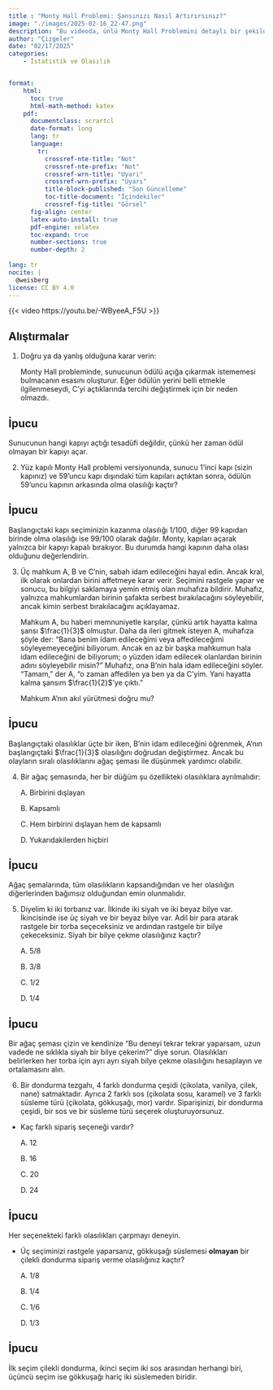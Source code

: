 ```yaml
---
title : "Monty Hall Problemi: Şansınızı Nasıl Artırırsınız?"
image: "./images/2025-02-16_22-47.png"
description: "Bu videoda, ünlü Monty Hall Problemini detaylı bir şekilde inceliyoruz. Üç kapı arasında yapılan seçimlerin ardındaki matematiksel olasılıkları keşfederek, neden kapı değiştirmenin şansınızı artırdığını açıklıyoruz. Ayrıca, ağaç şemaları kullanarak olasılık problemlerini nasıl çözebileceğinizi öğreniyoruz."
author: "Çizgeler"
date: "02/17/2025"
categories:
    - İstatistik ve Olasılık


format: 
    html:
      toc: true
      html-math-method: katex
    pdf:
      documentclass: scrartcl
      date-format: long
      lang: tr
      language:
        tr:
          crossref-nte-title: "Not"
          crossref-nte-prefix: "Not"
          crossref-wrn-title: "Uyarı"
          crossref-wrn-prefix: "Uyarı"
          title-block-published: "Son Güncelleme"
          toc-title-document: "İçindekiler"
          crossref-fig-title: "Görsel"
      fig-align: center
      latex-auto-install: true
      pdf-engine: xelatex
      toc-expand: true
      number-sections: true
      number-depth: 2 
      
lang: tr
nocite: |
  @weisberg
license: CC BY 4.0
---
```


{{< video https://youtu.be/-WByeeA_F5U >}}


## Alıştırmalar {.unnumbered}



1. Doğru ya da yanlış olduğuna karar verin:

    Monty Hall probleminde, sunucunun ödülü açığa çıkarmak istememesi bulmacanın esasını oluşturur. Eğer ödülün yerini belli etmekle ilgilenmeseydi,  C’yi açtıklarında tercihi değiştirmek için bir neden olmazdı.

::: {.callout-tip collapse="true" icon="false"}
## İpucu
Sunucunun hangi kapıyı açtığı tesadüfi değildir, çünkü her zaman ödül olmayan bir kapıyı açar.
:::


2. Yüz kapılı Monty Hall problemi versiyonunda, sunucu 1'inci kapı (sizin kapınız) ve 59'uncu kapı dışındaki tüm kapıları açtıktan sonra, ödülün 59'uncu kapının arkasında olma olasılığı kaçtır?


::: {.callout-tip collapse="true" icon="false"}
## İpucu

Başlangıçtaki kapı seçiminizin kazanma olasılığı $1/100$, diğer 99 kapıdan birinde olma olasılığı ise $99/100$ olarak dağılır. Monty, kapıları açarak yalnızca bir kapıyı kapalı bırakıyor. Bu durumda hangi kapının daha olası olduğunu değerlendirin.

:::



3. Üç mahkum A, B ve C’nin, sabah idam edileceğini hayal edin. Ancak kral, ilk olarak onlardan birini affetmeye karar verir. Seçimini rastgele yapar ve sonucu, bu bilgiyi saklamaya yemin etmiş olan muhafıza bildirir. Muhafız, yalnızca mahkumlardan birinin şafakta serbest bırakılacağını söyleyebilir, ancak kimin serbest bırakılacağını açıklayamaz.

    Mahkum A, bu haberi memnuniyetle karşılar, çünkü artık hayatta kalma şansı $\frac{1}{3}$ olmuştur. Daha da ileri gitmek isteyen A, muhafıza şöyle der: “Bana benim idam edileceğimi veya affedileceğimi söyleyemeyeceğini biliyorum. Ancak en az bir başka mahkumun hala idam edileceğini de biliyorum; o yüzden idam edilecek olanlardan birinin adını söyleyebilir misin?” Muhafız, ona B’nin hala idam edileceğini söyler. “Tamam,” der A, “o zaman affedilen ya ben ya da C’yim. Yani hayatta kalma şansım $\frac{1}{2}$’ye çıktı.”

    Mahkum A’nın akıl yürütmesi doğru mu? 



::: {.callout-tip collapse="true" icon="false"}
## İpucu

Başlangıçtaki olasılıklar üçte bir iken, B’nin idam edileceğini öğrenmek, A’nın başlangıçtaki $\frac{1}{3}$ olasılığını doğrudan değiştirmez. Ancak bu olayların sıralı olasılıklarını ağaç şeması ile düşünmek yardımcı olabilir.

:::


4. Bir ağaç şemasında, her bir düğüm şu özellikteki olasılıklara ayrılmalıdır:

    A. Birbirini dışlayan

    B. Kapsamlı 

    C. Hem birbirini dışlayan hem de kapsamlı

    D. Yukarıdakilerden hiçbiri 



::: {.callout-tip collapse="true" icon="false"}
## İpucu

Ağaç şemalarında, tüm olasılıkların kapsandığından ve her olasılığın diğerlerinden bağımsız olduğundan emin olunmalıdır.

:::



5. Diyelim ki iki torbanız var. İlkinde iki siyah ve iki beyaz bilye var. İkincisinde ise üç siyah ve bir beyaz bilye var. Adil bir para atarak rastgele bir torba seçeceksiniz ve ardından rastgele bir bilye çekeceksiniz. Siyah bir bilye çekme olasılığınız kaçtır?


    A. $5/8$



    B. $3/8$



    C. $1/2$



    D. $1/4$




::: {.callout-tip collapse="true" icon="false"}
## İpucu

Bir ağaç şeması çizin ve kendinize “Bu deneyi tekrar tekrar yaparsam, uzun vadede ne sıklıkla siyah bir bilye çekerim?” diye sorun. Olasılıkları belirlerken her torba için ayrı ayrı siyah bilye çekme olasılığını hesaplayın ve ortalamasını alın.

:::


6. Bir dondurma tezgahı, 4 farklı dondurma çeşidi (çikolata, vanilya, çilek, nane)  satmaktadır. Ayrıca 2 farklı sos (çikolata sosu, karamel) ve 3 farklı süsleme türü (çikolata, gökkuşağı, mor) vardır. Siparişinizi, bir dondurma çeşidi, bir sos ve bir süsleme türü seçerek oluşturuyorsunuz.

- Kaç farklı sipariş seçeneği vardır?


    A. 12

    B. 16

    C. 20  

    D. 24  



::: {.callout-tip collapse="true" icon="false"}
## İpucu

Her seçenekteki farklı olasılıkları çarpmayı deneyin.
:::



- Üç seçiminizi rastgele yaparsanız, gökkuşağı süslemesi **olmayan** bir  çilekli dondurma sipariş verme olasılığınız kaçtır?


    A. 1/8

    B. 1/4

    C. 1/6

    D. 1/3


::: {.callout-tip collapse="true" icon="false"}
## İpucu

İlk seçim çilekli dondurma, ikinci seçim iki sos arasından herhangi biri, üçüncü seçim ise gökkuşağı hariç iki süslemeden biridir.
:::

```{=latex}
\subsection*{Kaynaklar}
```